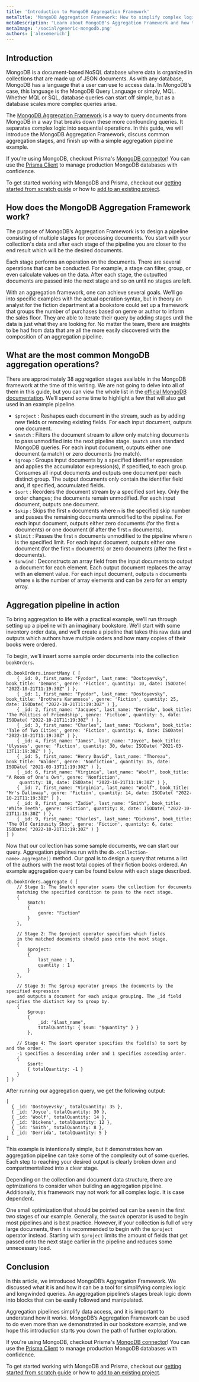 ```yaml
---
title: 'Introduction to MongoDB Aggregation Framework'
metaTitle: 'MongoDB Aggregation Framework: How to simplify complex logic into stages'
metaDescription: "Learn about MongoDB's Aggregation Framework and how to break complex logic into stages."
metaImage: '/social/generic-mongodb.png'
authors: ['alexemerich']
---
```


## Introduction

MongoDB is a document-based NoSQL database where data is organized in collections that are made up of JSON documents. As with any database, MongoDB has a language that a user can use to access data. In MongoDB’s case, this language is the MongoDB Query Language or simply, MQL. Whether MQL or SQL, database queries can start off simple, but as a database scales more complex queries arise.

The [MongoDB Aggregation Framework](https://www.mongodb.com/docs/manual/core/aggregation-pipeline/) is a way to query documents from MongoDB in a way that breaks down these more confounding queries. It separates complex logic into sequential operations. In this guide, we will introduce the MongoDB Aggregation Framework, discuss common aggregation stages, and finish up with a simple aggregation pipeline example.

<PrismaOutlinks>

If you're using MongoDB, checkout Prisma's [MongoDB connector](https://www.prisma.io/docs/orm/overview/databases/mongodb)! You can use the [Prisma Client](https://www.prisma.io/docs/orm/prisma-client) to manage production MongoDB databases with confidence.

To get started working with MongoDB and Prisma, checkout our [getting started from scratch guide](https://www.prisma.io/docs/getting-started) or how to [add to an existing project](https://www.prisma.io/docs/getting-started/setup-prisma/add-to-existing-project/mongodb-typescript-mongodb).

</PrismaOutlinks>

## How does the MongoDB Aggregation Framework work?

The purpose of MongoDB’s Aggregation Framework is to design a pipeline consisting of multiple stages for processing documents. You start with your collection's data and after each stage of the pipeline you are closer to the end result which will be the desired documents.

Each stage performs an operation on the documents. There are several operations that can be conducted. For example, a stage can filter, group, or even calculate values on the data. After each stage, the outputted documents are passed into the next stage and so on until no stages are left.

With an aggregation framework, one can achieve several goals. We’ll go into specific examples with the actual operation syntax, but in theory an analyst for the fiction department at a bookstore could set up a framework that groups the number of purchases based on genre or author to inform the sales floor. They are able to iterate their query by adding stages until the data is just what they are looking for. No matter the team, there are insights to be had from data that are all the more easily discovered with the composition of an aggregation pipeline.

## What are the most common MongoDB aggregation operations?

There are approximately 38 aggregation stages available in the MongoDB framework at the time of this writing. We are not going to delve into all of them in this guide, but you can view the whole list in the [official MongoDB documentation](https://www.mongodb.com/docs/manual/reference/operator/aggregation-pipeline/#alphabetical-listing-of-stages). We’ll spend some time to highlight a few that will also get used in an example pipeline.

- `$project` : Reshapes each document in the stream, such as by adding new fields or removing existing fields. For each input document, outputs one document.
- `$match` : Filters the document stream to allow only matching documents to pass unmodified into the next pipeline stage. `$match` uses standard MongoDB queries. For each input document, outputs either one document (a match) or zero documents (no match).
- `$group` : Groups input documents by a specified identifier expression and applies the accumulator expression(s), if specified, to each group. Consumes all input documents and outputs one document per each distinct group. The output documents only contain the identifier field and, if specified, accumulated fields.
- `$sort` : Reorders the document stream by a specified sort key. Only the order changes; the documents remain unmodified. For each input document, outputs one document.
- `$skip` : Skips the first `n` documents where `n` is the specified skip number and passes the remaining documents unmodified to the pipeline. For each input document, outputs either zero documents (for the first `n` documents) or one document (if after the first `n` documents).
- `$limit` : Passes the first `n` documents unmodified to the pipeline where `n` is the specified limit. For each input document, outputs either one document (for the first `n` documents) or zero documents (after the first `n` documents).
- `$unwind` : Deconstructs an array field from the input documents to output a document for each element. Each output document replaces the array with an element value. For each input document, outputs `n` documents where `n` is the number of array elements and can be zero for an empty array.

## Aggregation pipeline in action

To bring aggregation to life with a practical example, we’ll run through setting up a pipeline with an imaginary bookstore. We’ll start with some inventory order data, and we’ll create a pipeline that takes this raw data and outputs which authors have multiple orders and how many copies of their books were ordered.

To begin, we’ll insert some sample order documents into the collection `bookOrders`.

```
db.bookOrders.insertMany ( [
	{ _id: 0, first_name: "Fyodor", last_name: "Dostoyevsky", book_title: 'Demons', genre: 'Fiction', quantity: 10, date: ISODate( "2022-10-21T11:19:30Z" ) },
	{ _id: 1, first_name: "Fyodor", last_name: "Dostoyevsky", book_title: 'Brothers Karamosov', genre: 'Fiction', quantity: 25, date: ISODate( "2022-10-21T11:19:30Z" ) },
	{ _id: 2, first_name: "Jacques", last_name: "Derrida", book_title: 'The Politics of Friendship', genre: 'Fiction', quantity: 5, date: ISODate( "2022-10-21T11:19:30Z" ) },
	{ _id: 3, first_name: "Charles", last_name: "Dickens", book_title: 'Tale of Two Cities', genre: 'Fiction', quantity: 6, date: ISODate( "2022-10-21T11:19:30Z" ) },
	{ _id: 4, first_name: "James", last_name: "Joyce", book_title: 'Ulysses', genre: 'Fiction', quantity: 30, date: ISODate( "2021-03-13T11:19:30Z" ) },
	{ _id: 5, first_name: "Henry David", last_name: "Thoreau", book_title: 'Walden', genre: 'Nonfiction', quantity: 15, date: ISODate( "2021-03-13T11:19:30Z" ) },
	{ _id: 6, first_name: "Virginia", last_name: "Woolf", book_title: "A Room of One's Own", genre: 'Nonfiction',
     quantity: 18, date: ISODate( "2022-10-21T11:19:30Z" ) },
	{ _id: 7, first_name: "Virginia", last_name: "Woolf", book_title: "Mr's Dalloway", genre: 'Fiction', quantity: 14, date: ISODate( "2022-10-21T11:19:30Z" ) },
	{ _id: 8, first_name: "Zadie", last_name: "Smith", book_title: 'White Teeth', genre: 'Fiction', quantity: 8, date: ISODate( "2022-10-21T11:19:30Z" ) },
	{ _id: 9, first_name: "Charles", last_name: "Dickens", book_title: 'The Old Curiousity Shop', genre: 'Fiction', quantity: 6, date: ISODate( "2022-10-21T11:19:30Z" ) }
] )
```

Now that our collection has some sample documents, we can start our query. Aggregation pipelines run with the `db.<collection-name>.aggregate()` method. Our goal is to design a query that returns a list of the authors with the most total copies of their fiction books ordered. An example aggregation query can be found below with each stage described.

```
db.bookOrders.aggregate ( [
	// Stage 1: The $match operator scans the collection for documents
    matching the specified condition to pass to the next stage.
	{
		$match:
		{
			genre: "Fiction"
		}
	},

	// Stage 2: The $project operator specifies which fields
    in the matched documents should pass onto the next stage.
	{
		$project:
		{
			last_name : 1,
			quantity : 1
		}
	},

	// Stage 3: The $group operator groups the documents by the specified expression
    and outputs a document for each unique grouping. The _id field specifies the distinct key to group by.
	{
		$group:
		{
			_id: "$last_name",
			totalQuantity: { $sum: "$quantity" } }
		},

	// Stage 4: The $sort operator specifies the field(s) to sort by and the order.
    -1 specifies a descending order and 1 specifies ascending order.
	{
		$sort:
		{ totalQuantity: -1 }
	}
] )
```

After running our aggregation query, we get the following output:

```
[
  { _id: 'Dostoyevsky', totalQuantity: 35 },
  { _id: 'Joyce', totalQuantity: 30 },
  { _id: 'Woolf', totalQuantity: 14 },
  { _id: 'Dickens', totalQuantity: 12 },
  { _id: 'Smith', totalQuantity: 8 },
  { _id: 'Derrida', totalQuantity: 5 }
]
```

This example is intentionally simple, but it demonstrates how an aggregation pipeline can take some of the complexity out of some queries. Each step to reaching your desired output is clearly broken down and compartmentalized into a clear stage.

Depending on the collection and document data structure, there are optmizations to consider when building an aggregation pipeline. Additionally, this framework may not work for all complex logic. It is case dependent.

One small optimization that should be pointed out can be seen in the first two stages of our example. Generally, the `$match` operator is used to begin most pipelines and is best practice. However, if your collection is full of very large documents, then it is recommended to begin with the `$project` operator instead. Starting with `$project` limits the amount of fields that get passed onto the next stage earlier in the pipeline and reduces some unnecessary load.

## Conclusion

In this article, we introduced MongoDB’s Aggregation Framework. We discussed what it is and how it can be a tool for simplifying complex logic and longwinded queries. An aggregation pipeline’s stages break logic down into blocks that can be easily followed and manipulated.

Aggregation pipelines simplify data access, and it is important to understand how it works. MongoDB’s Aggregation Framework can be used to do even more than we demonstrated in our bookstore example, and we hope this introduction starts you down the path of further exploration.

<PrismaOutlinks>

If you're using MongoDB, checkout Prisma's [MongoDB connector](https://www.prisma.io/docs/orm/overview/databases/mongodb)! You can use the [Prisma Client](https://www.prisma.io/docs/orm/prisma-client) to manage production MongoDB databases with confidence.

To get started working with MongoDB and Prisma, checkout our [getting started from scratch guide](https://www.prisma.io/docs/getting-started) or how to [add to an existing project](https://www.prisma.io/docs/getting-started/setup-prisma/add-to-existing-project/mongodb-typescript-mongodb).

</PrismaOutlinks>
